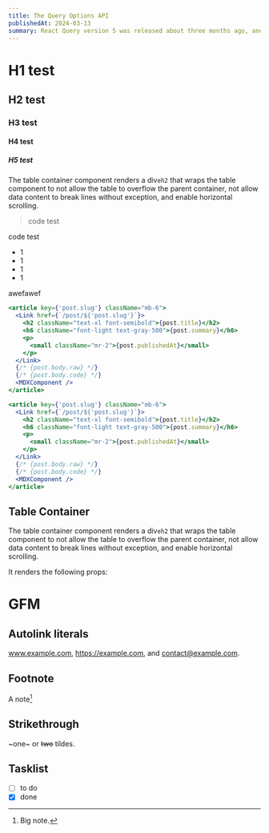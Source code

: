 ```yaml
---
title: The Query Options API
publishedAt: 2024-03-13
summary: React Query version 5 was released about three months ago, and with it, we got one of the biggest "breaking" changes in the library's history. All of our functions now only get one object passed, instead of multiple arguments. We call this object the Query Options, because it contains all the options you need to create a query
---
```


# H1 test

## H2 test

### H3 test

#### H4 test

##### H5 test

The table container component renders a div<code id='awef'>eh2</code> that wraps the table component to
not allow the table to overflow the parent container, not allow data content to
break lines without exception, and enable horizontal scrolling.

> code test

<codeline>code</codeline> test

- 1
- 1
- 1
- 1

<div style={{ backgroundColor: 'red' }}>awefawef</div>

```jsx title="제목 테스트" showLineNumbers {2}#minus {3}#plus
<article key={'post.slug'} className="mb-6">
  <Link href={`/post/${'post.slug'}`}>
    <h2 className="text-xl font-semibold">{post.title}</h2>
    <h6 className="font-light text-gray-500">{post.summary}</h6>
    <p>
      <small className="mr-2">{post.publishedAt}</small>
    </p>
  </Link>
  {/* {post.body.raw} */}
  {/* {post.body.code} */}
  <MDXComponent />
</article>
```

```jsx title="제목 테스트" {3-6} showLineNumbers /Link/ /MDXComponent/ /className/3
<article key={'post.slug'} className="mb-6">
  <Link href={`/post/${'post.slug'}`}>
    <h2 className="text-xl font-semibold">{post.title}</h2>
    <h6 className="font-light text-gray-500">{post.summary}</h6>
    <p>
      <small className="mr-2">{post.publishedAt}</small>
    </p>
  </Link>
  {/* {post.body.raw} */}
  {/* {post.body.code} */}
  <MDXComponent />
</article>
```

## Table Container

The table container component renders a div<code id='awef'>eh2</code> that wraps the table component to
not allow the table to overflow the parent container, not allow data content to
break lines without exception, and enable horizontal scrolling.

It renders the following props:

# GFM

## Autolink literals

www.example.com, https://example.com, and contact@example.com.

## Footnote

A note[^1]

[^1]: Big note.

## Strikethrough

~one~ or ~~two~~ tildes.

## Tasklist

- [ ] to do
- [x] done
